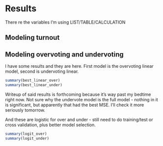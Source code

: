 # Results {#results}

There re the variables I'm using LIST/TABLE/CALCULATION

## Modeling turnout



## Modeling overvoting and undervoting

I have some results and they are here. First model is the overvoting linear model, second is undervoting linear.

```r
summary(best_linear_over)
summary(best_linear_under)
```

Writeup of said results is forthcoming because it's way past my bedtime right now. Not sure why the undervote model is the full model - nothing in it is significant, but apparently that had the best MSE. I'll check it more seriously tomorrow.

And these are logistic for over and under - still need to do training/test or cross validation, plus better model selection.

```r
summary(logit_over)
summary(logit_under)
```

